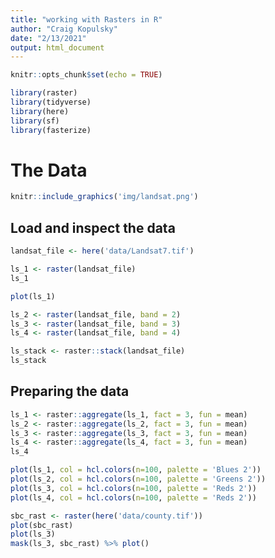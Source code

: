 ```yaml
---
title: "working with Rasters in R"
author: "Craig Kopulsky"
date: "2/13/2021"
output: html_document
---
```


```r
knitr::opts_chunk$set(echo = TRUE)

library(raster)
library(tidyverse)
library(here)
library(sf)
library(fasterize)
```

# The Data

```r
knitr::include_graphics('img/landsat.png')
```

## Load and inspect the data

```r
landsat_file <- here('data/Landsat7.tif')

ls_1 <- raster(landsat_file)
ls_1
```
```r
plot(ls_1)
```

```r
ls_2 <- raster(landsat_file, band = 2)
ls_3 <- raster(landsat_file, band = 3)
ls_4 <- raster(landsat_file, band = 4)

ls_stack <- raster::stack(landsat_file)
ls_stack
```
## Preparing the data

```r
ls_1 <- raster::aggregate(ls_1, fact = 3, fun = mean)
ls_2 <- raster::aggregate(ls_2, fact = 3, fun = mean)
ls_3 <- raster::aggregate(ls_3, fact = 3, fun = mean)
ls_4 <- raster::aggregate(ls_4, fact = 3, fun = mean)
ls_4

plot(ls_1, col = hcl.colors(n=100, palette = 'Blues 2'))
plot(ls_2, col = hcl.colors(n=100, palette = 'Greens 2'))
plot(ls_3, col = hcl.colors(n=100, palette = 'Reds 2'))
plot(ls_4, col = hcl.colors(n=100, palette = 'Reds 2'))
```

```r
sbc_rast <- raster(here('data/county.tif'))
plot(sbc_rast)
plot(ls_3)
mask(ls_3, sbc_rast) %>% plot()
```









